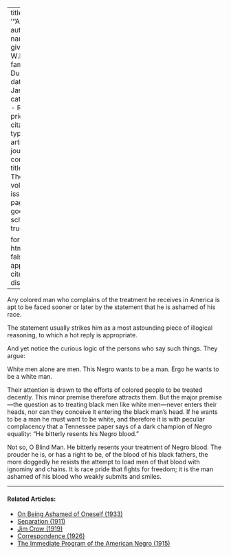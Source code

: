 
---
title: '''Ashamed'''
author:
  - name:
      given: W.E.B.
      family: Du Bois
date: Jan. 1911
categories: 
  - Racial pride
citation: 
  type: article-journal
  container-title: The Crisis
  volume: 1
  issue: 3
  page: 21
google-scholar: true

format:
  html:
    toc: false
    appendix-cite-as: display
---


Any colored man who complains of the treatment he receives in America is apt to be faced sooner or later by the statement that he is ashamed of his race.

The statement usually strikes him as a most astounding piece of illogical reasoning, to which a hot reply is appropriate.

And yet notice the curious logic of the persons who say such things. They argue:

White men alone are men. This Negro wants to be a man. Ergo he wants to be a white man.

Their attention is drawn to the efforts of colored people to be treated decently. This minor premise therefore attracts them. But the major premise---the question as to treating black men like white men---never enters their heads, nor can they conceive it entering the black man's head. If he wants to be a man he must want to be white, and therefore it is with peculiar complacency that a Tennessee paper says of a dark champion of Negro equality: "He bitterly resents his Negro blood."

Not so, O Blind Man. He bitterly resents your treatment of Negro blood. The prouder he is, or has a right to be, of the blood of his black fathers, the more doggedly he resists the attempt to load men of that blood with ignominy and chains. It is race pride that fights for freedom; it is the man ashamed of his blood who weakly submits and smiles.

<!-- Similar articles start here -->
<div  class="clear-wrap"></div>
<hr>
#### Related Articles:

* [On Being Ashamed of Oneself (1933)](/Volumes/40/09/on_being_ashamed.html)
* [Separation (1911)](/Volumes/01/04/separation.html)
* [Jim Crow (1919)](/Volumes/17/03/jim_crow.html)
* [Correspondence (1926)](/Volumes/31/05/correspondence.html)
* [The Immediate Program of the  American Negro (1915)](/Volumes/09/06/immediate_program.html)

<!-- Similar articles end here -->